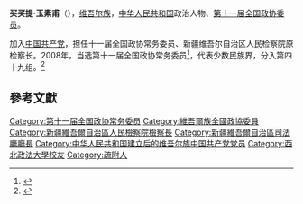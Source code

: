 '''买买提·玉素甫'''（{{bd|1947年||catIdx=M}}），[[维吾尔族|维吾尔族]]，[[中华人民共和国|中华人民共和国]]政治人物、[[第十一届全国政协委员|第十一届全国政协委员]]。

加入[[中国共产党|中国共产党]]，担任十一届全国政协常务委员、新疆维吾尔自治区人民检察院原检察长。2008年，当选第十一届全国政协常务委员<ref>{{cite news|title=第十一届全国政协委员名单|url=http://www.indaa.com.cn/zt/2009qglh/zxzs/200903/t20090303_127573.html|accessdate=2013-04-09|newspaper=新华社北京1月25日电 中国人民政治协商会议第十一届全国委员会委员名单(共2237人，2008年1月25日政协第十届全国委员会常务委员会第二十次会议通过)|date=2008年1月25日|deadurl=yes|archiveurl=https://web.archive.org/web/20130928014403/http://www.indaa.com.cn/zt/2009qglh/zxzs/200903/t20090303_127573.html|archivedate=2013年9月28日}}</ref>，代表少数民族界，分入第四十九组。<ref>{{cite news|title=全国政协信息-买买提·玉素甫|url=http://www.cppcc.gov.cn/CMS/wylibary/showJcwyxtInfoWylibary.action?tabJcwyxt.guid=11W0017340&wytype=wjwy|accessdate=2013-04-11|newspaper=全国政协委员会|archive-date=2019-07-18|archive-url=https://web.archive.org/web/20190718023140/http://www.cppcc.gov.cn/CMS/wylibary/showJcwyxtInfoWylibary.action?tabJcwyxt.guid=11W0017340&wytype=wjwy|dead-url=no}}</ref>

==參考文獻==
{{reflist}}

{{中华人民共和国官员小作品}}
{{DEFAULTSORT:Yu玉}}
[[Category:第十一届全国政协常务委员|Category:第十一届全国政协常务委员]]
[[Category:維吾爾族全國政協委員|Category:維吾爾族全國政協委員]]
[[Category:新疆維吾爾自治區人民檢察院檢察長|Category:新疆維吾爾自治區人民檢察院檢察長]]
[[Category:新疆維吾爾自治區司法廳廳長|Category:新疆維吾爾自治區司法廳廳長]]
[[Category:中华人民共和国建立后的维吾尔族中国共产党党员|Category:中华人民共和国建立后的维吾尔族中国共产党党员]]
[[Category:西北政法大學校友|Category:西北政法大學校友]]
[[Category:疏附人|Category:疏附人]]
